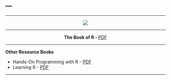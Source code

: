 ---
---

***

<center> ![](Presentation/The_Book_of_R.png)  </center>

***

<center> **The Book of R - ** [PDF](https://web.itu.edu.tr/~tokerem/The_Book_of_R.pdf)  </center>

***

**Other Resource Books**

  - Hands-On Programming with R - [PDF](https://web.itu.edu.tr/~tokerem/Hands-On_R.pdf)
  - Learning R - [PDF](https://web.itu.edu.tr/~tokerem/Learning_R.pdf)

***
